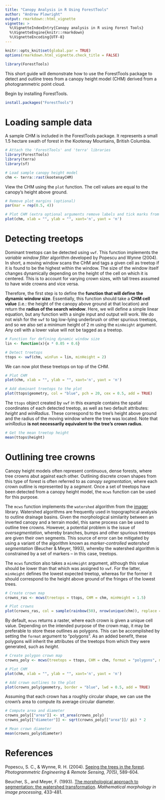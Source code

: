 ```yaml
---
title: "Canopy Analysis in R Using ForestTools"
author: "Andrew Plowright"
output: rmarkdown::html_vignette
vignette: >
  %\VignetteIndexEntry{Canopy analysis in R using Forest Tools}
  %\VignetteEngine{knitr::rmarkdown}
  %\VignetteEncoding{UTF-8}
---
```

```r
knitr::opts_knit$set(global.par = TRUE)
options(rmarkdown.html_vignette.check_title = FALSE)
```
```r
library(ForestTools)
```

This short guide will demonstrate how to use the ForestTools package to detect and outline trees from a canopy height model (CHM) derived from a photogrammetric point cloud.

Begin by installing ForestTools.

```r
install.packages("ForestTools")
```


# Loading sample data

A sample CHM is included in the ForestTools package. It represents a small 1.5 hectare swath of forest in the Kootenay Mountains, British Columbia.

```r
# Attach the 'ForestTools' and 'terra' libraries
library(ForestTools)
library(terra)
library(sf)

# Load sample canopy height model
chm <- terra::rast(kootenayCHM)
```

View the CHM using the `plot` function. The cell values are equal to the canopy's height above ground.

```r
# Remove plot margins (optional)
par(mar = rep(0.5, 4))

# Plot CHM (extra optional arguments remove labels and tick marks from the plot)
plot(chm, xlab = "", ylab = "", xaxt='n', yaxt = 'n')
```

# Detecting treetops

Dominant treetops can be detected using `vwf`. This function implements the _variable window filter_ algorithm developed by Popescu and Wynne (2004). In short, a moving window scans the CHM and tags a given cell as treetop if it is found to be the highest within the window. The size of the window itself changes dynamically depending on the height of the cell on which it is centered. This is to account for varying crown sizes, with tall trees assumed to have wide crowns and vice versa.

Therefore, the first step is to define the **function that will define the dynamic window size**. Essentially, this function should take a **CHM cell value** (i.e.: the height of the canopy above ground at that location) and return the **radius of the search window**. Here, we will define a simple linear equation, but any function with a single input and output will work. We do not wish for the `vwf` to tag low-lying underbrush or other spurious treetops, and so we also set a minimum height of 2 m using the `minHeight` argument. Any cell with a lower value will not be tagged as a treetop.

```r
# Function for defining dynamic window size
lin <- function(x){x * 0.05 + 0.6}

# Detect treetops
ttops <- vwf(chm, winFun = lin, minHeight = 2)
```

We can now plot these treetops on top of the CHM.

```r
# Plot CHM
plot(chm, xlab = "", ylab = "", xaxt='n', yaxt = 'n')

# Add dominant treetops to the plot
plot(ttops$geometry, col = "blue", pch = 20, cex = 0.5, add = TRUE)

```

The `ttops` object created by `vwf` in this example contains the spatial coordinates of each detected treetop, as well as two default attributes: _height_ and _winRadius_. These correspond to the tree's height above ground and the radius of the moving window where the tree was located. Note that _winRadius_ **is not necessarily equivalent to the tree's crown radius**.

```r
# Get the mean treetop height
mean(ttops$height)
```

# Outlining tree crowns

Canopy height models often represent continuous, dense forests, where tree crowns abut against each other. Outlining discrete crown shapes from this type of forest is often referred to as _canopy segmentation_, where each crown outline is represented by a _segment_. Once a set of treetops have been detected from a canopy height model, the `mcws` function can be used for this purpose.

The `mcws` function implements the `watershed` algorithm from the [imager](https://cran.r-project.org/package=imager/imager.pdf) library. Watershed algorithms are frequently used in topographical analysis to outline drainage basins. Given the morphological similarity between an inverted canopy and a terrain model, this same process can be used to outline tree crowns. However, a potential problem is the issue of _oversegmentation_, whereby branches, bumps and other spurious treetops are given their own segments. This source of error can be mitigated by using a variant of the algorithm known as _marker-controlled watershed segmentation_ (Beucher & Meyer, 1993), whereby the watershed algorithm is constrained by a set of markers -- in this case, treetops.

The `mcws` function also takes a `minHeight` argument, although this value should be lower than that which was assigned to `vwf`. For the latter, `minHeight` defines the lowest expected treetop, whereas for the former it should correspond to the height above ground of the fringes of the lowest trees. 

```r
# Create crown map
crowns_ras <- mcws(treetops = ttops, CHM = chm, minHeight = 1.5)

# Plot crowns
plot(crowns_ras, col = sample(rainbow(50), nrow(unique(chm)), replace = TRUE), legend = FALSE, xlab = "", ylab = "", xaxt='n', yaxt = 'n')
```

By default, `mcws` returns a raster, where each crown is given a unique cell value. Depending on the intended purpose of the crown map, it may be preferable to store these outlines as polygons. This can be accomplished by setting the `format` argument to "polygons". As an added benefit, these polygons will inherit the attributes of the treetops from which they were generated, such as _height_.

```r
# Create polygon crown map
crowns_poly <- mcws(treetops = ttops, CHM = chm, format = "polygons", minHeight = 1.5)

# Plot CHM
plot(chm, xlab = "", ylab = "", xaxt='n', yaxt = 'n')

# Add crown outlines to the plot
plot(crowns_poly$geometry, border = "blue", lwd = 0.5, add = TRUE)
```

Assuming that each crown has a roughly circular shape, we can use the crown's area to compute its average circular diameter.

```r
# Compute area and diameter
crowns_poly[["area"]] <- st_area(crowns_poly)
crowns_poly[["diameter"]] <- sqrt(crowns_poly[["area"]]/ pi) * 2

# Mean crown diameter
mean(crowns_poly$diameter)
```

# References

Popescu, S. C., & Wynne, R. H. (2004). [Seeing the trees in the forest](https://www.ingentaconnect.com/content/asprs/pers/2004/00000070/00000005/art00003). _Photogrammetric Engineering & Remote Sensing, 70_(5), 589-604.

Beucher, S., and Meyer, F. (1993). [The morphological approach to segmentation: the watershed transformation](https://www.researchgate.net/profile/Serge-Beucher/publication/233950923_Segmentation_The_Watershed_Transformation_Mathematical_Morphology_in_Image_Processing/links/55f7c6ce08aeba1d9efe4072/Segmentation-The-Watershed-Transformation-Mathematical-Morphology-in-Image-Processing.pdf). _Mathematical morphology in image processing_, 433-481.
